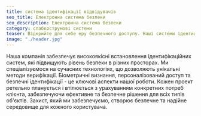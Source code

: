 ```yaml
---
title: система ідентифікації відвідувачів
seo_title: Електронна система безпеки
seo_description: Електронна система безпеки
category: слабкострумові системи
teaser: Відкрийте для себе еру безпечного доступу. Наші системи ідентифікації поєднують в собі інновації та безпеку, забезпечуючи захист вашого простору. 
image: "./header.jpg"
---
```

<p>
Наша компанія забезпечує високоякісні встановлення ідентифікаційних систем, які підвищують рівень безпеки в різних просторах. Ми спеціалізуємося на сучасних технологіях, що дозволяють унікальні методи верифікації. Біометричні визнання, персоналізований доступ та безпечні ідентифікації - це ключові аспекти нашої роботи. Кожен проект ретельно планується і втілюється з урахуванням конкретних потреб клієнта, забезпечуючи ефективне та безпечне рішення для всіх типів об'єктів. Захист, який ми забезпечуємо, створює безпечне та надійне середовище для кожного користувача.
</p>